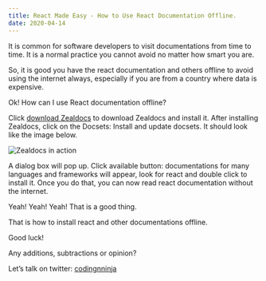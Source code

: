 ```yaml
---
title: React Made Easy - How to Use React Documentation Offline.
date: 2020-04-14
---
```


It is common for software developers to visit documentations from time to time. It is a normal practice you cannot avoid no matter how smart you are.

So, it is good you have the react documentation and others offline to avoid using the internet always, especially if you are from a country where data is expensive.

Ok! How can I use React documentation offline?

Click [download Zealdocs](https://zealdocs.org/download.html) to download Zealdocs and install it. After installing Zealdocs, click on the Docsets: Install and update docsets. It should look like the image below.

![Zealdocs in action](https://miro.medium.com/max/1400/1*ssnX_1gdGO-A41Y5yyUgpw.jpeg)

A dialog box will pop up. Click available button: documentations for many languages and frameworks will appear, look for react and double click to install it. Once you do that, you can now read react documentation without the internet.

Yeah! Yeah! Yeah! That is a good thing.

That is how to install react and other documentations offline.

Good luck!

Any additions, subtractions or opinion? 

Let’s talk on twitter: [codingnninja](www.twitter.com/codingnninja)